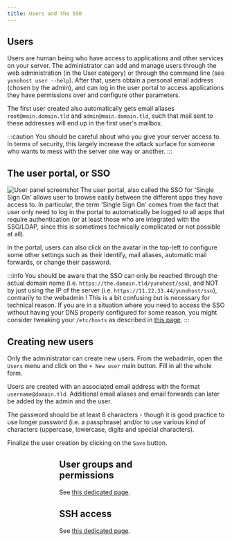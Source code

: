 ```yaml
---
title: Users and the SSO
---
```



## Users

Users are human being who have access to applications and other services on your server. The administrator can add and manage users through the web administration (in the User category) or through the command line (see `yunohost user --help`). After that, users obtain a personal email address (chosen by the admin), and can log in the user portal to access applications they have permissions over and configure other parameters.

The first user created also automatically gets email aliases `root@main.domain.tld` and `admin@main.domain.tld`, such that mail sent to these addresses will end up in the first user's mailbox.

:::caution
You should be careful about who you give your server access to. In terms of security, this largely increase the attack surface for someone who wants to mess with the server one way or another.
:::

## The user portal, or SSO

![User panel screenshot](/img/user_panel.jpg)
The user portal, also called the SSO for 'Single Sign On' allows user to browse easily between the different apps they have access to. In particular, the term 'Single Sign On' comes from the fact that user only need to log in the portal to automatically be logged to all apps that require authentication (or at least those who are integrated with the SSO/LDAP, since this is sometimes technically complicated or not possible at all).

In the portal, users can also click on the avatar in the top-left to configure some other settings such as their identify, mail aliases, automatic mail forwards, or change their password.

:::info
You should be aware that the SSO can only be reached through the actual domain name (i.e. `https://the.domain.tld/yunohost/sso`), and NOT by just using the IP of the server (i.e. `https://11.22.33.44/yunohost/sso`), contrarily to the webadmin ! This is a bit confusing but is necessary for technical reason. If you are in a situation where you need to access the SSO without having your DNS properly configured for some reason, you might consider tweaking your `/etc/hosts` as described in [this page](/administer/tutorials/domains/dns_local_network).
:::

## Creating new users

Only the administrator can create new users. From the webadmin, open the `Users` menu and click on the `+ New user` main button. Fill in all the whole form.

Users are created with an associated email address with the format `username@domain.tld`. Additional email aliases and email forwards can later be added by the admin and the user.

The password should be at least 8 characters - though it is good practice to use longer password (i.e. a passphrase) and/or to use various kind of characters (uppercase, lowercase, digits and special characters).

Finalize the user creation by clicking on the `Save` button.

<Figure caption="From the main menu of the webadmin, open `Users`." alt="Main menu" src="/img/create_user_1.png"/>
<Figure caption="From the top of the users list, click on `+ New user`." alt="Users list" src="/img/create_user_2.png"/>
<Figure caption="Fill in the form." alt="User creation form" src="/img/create_user_3.png"/>

## User groups and permissions

See [this dedicated page](/groups_and_permissions).

## SSH access

See [this dedicated page](/administer/admin_guide/command_line).
